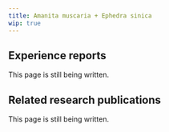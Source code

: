 ---
title: Amanita muscaria + Ephedra sinica
wip: true
---

## Experience reports

This page is still being written.

## Related research publications

This page is still being written.

